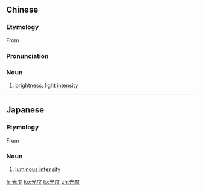 ==Chinese==
{{zh-forms}}

===Etymology===
From {{compound|光|度|t1=bright|t2=-ness|lang=zh}}

===Pronunciation===
{{zh-pron
|m=guāngdù
|cat=n
}}

===Noun===
{{zh-noun}}

# [[brightness]]; light [[intensity]]

----

==Japanese==
{{ja-kanjitab|こう|ど}}

===Etymology===
From {{compound|光|度|t1=bright|t2=-ness|lang=ja}}

===Noun===
{{ja-noun|こうど}}

# [[luminous intensity]]

[[fr:光度]]
[[ko:光度]]
[[lo:光度]]
[[zh:光度]]